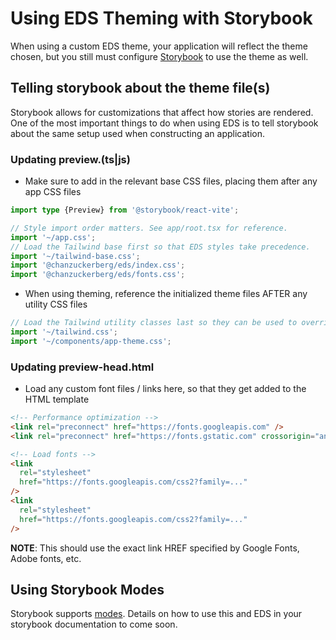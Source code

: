 
<Meta title="Documentation/Theming/Using EDS Theming with Storybook" />

# Using EDS Theming with Storybook

When using a custom EDS theme, your application will reflect the theme chosen, but you still must configure [Storybook][storybook-docs] to use the theme as well.

## Telling storybook about the theme file(s)

Storybook allows for customizations that affect how stories are rendered. One of the most important things to do when using EDS is to tell storybook about the same setup
used when constructing an application.

### Updating preview.(ts|js)

- Make sure to add in the relevant base CSS files, placing them after any app CSS files

```ts
import type {Preview} from '@storybook/react-vite';

// Style import order matters. See app/root.tsx for reference.
import '~/app.css';
// Load the Tailwind base first so that EDS styles take precedence.
import '~/tailwind-base.css';
import '@chanzuckerberg/eds/index.css';
import '@chanzuckerberg/eds/fonts.css';
```

- When using theming, reference the initialized theme files AFTER any utility CSS files

```ts
// Load the Tailwind utility classes last so they can be used to override EDS styles.
import '~/tailwind.css';
import '~/components/app-theme.css';
```

### Updating preview-head.html

- Load any custom font files / links here, so that they get added to the HTML template

```html
<!-- Performance optimization -->
<link rel="preconnect" href="https://fonts.googleapis.com" />
<link rel="preconnect" href="https://fonts.gstatic.com" crossorigin="anonymous" />

<!-- Load fonts -->
<link
  rel="stylesheet"
  href="https://fonts.googleapis.com/css2?family=..."
/>
<link
  rel="stylesheet"
  href="https://fonts.googleapis.com/css2?family=..."
/>
```

**NOTE**: This should use the exact link HREF specified by Google Fonts, Adobe fonts, etc.

## Using Storybook Modes

Storybook supports [modes][storybook-modes]. Details on how to use this and EDS in your storybook documentation to come soon.

[storybook-docs]: https://storybook.js.org/docs
[storybook-modes]: https://www.chromatic.com/docs/modes/